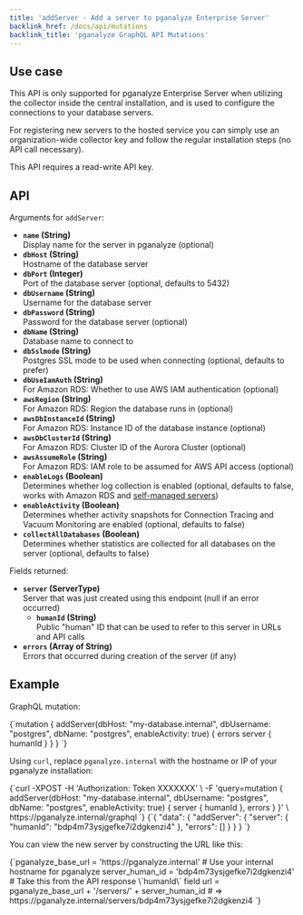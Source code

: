```yaml
---
title: 'addServer - Add a server to pganalyze Enterprise Server'
backlink_href: /docs/api/mutations
backlink_title: 'pganalyze GraphQL API Mutations'
---
```


## Use case

This API is only supported for pganalyze Enterprise Server when utilizing the collector inside the central installation, and is used to configure the connections to your database servers.

For registering new servers to the hosted service you can simply use an organization-wide collector key and follow the regular installation steps (no API call necessary).

This API requires a read-write API key.

## API

Arguments for `addServer`:

* **`name` (String)**<br/>Display name for the server in pganalyze (optional)
* **`dbHost` (String)**<br/>Hostname of the database server
* **`dbPort` (Integer)**<br/>Port of the database server (optional, defaults to 5432)
* **`dbUsername` (String)**<br/>Username for the database server
* **`dbPassword` (String)**<br/>Password for the database server (optional)
* **`dbName` (String)**<br/>Database name to connect to
* **`dbSslmode` (String)**<br/>Postgres SSL mode to be used when connecting (optional, defaults to prefer)
* **`dbUseIamAuth` (String)**<br/>For Amazon RDS: Whether to use AWS IAM authentication (optional)
* **`awsRegion` (String)**<br/>For Amazon RDS: Region the database runs in (optional)
* **`awsDbInstanceId` (String)**<br/>For Amazon RDS: Instance ID of the database instance (optional)
* **`awsDbClusterId` (String)**<br />For Amazon RDS: Cluster ID of the Aurora Cluster (optional)
* **`awsAssumeRole` (String)**<br />For Amazon RDS: IAM role to be assumed for AWS API access (optional)
* **`enableLogs` (Boolean)**<br/>Determines whether log collection is enabled (optional, defaults to false, works with Amazon RDS and [self-managed servers](/docs/install/troubleshooting/pg_read_file_helper))
* **`enableActivity` (Boolean)**<br/>Determines whether activity snapshots for Connection Tracing and Vacuum Monitoring are enabled (optional, defaults to false)
* **`collectAllDatabases` (Boolean)**<br/>Determines whether statistics are collected for all databases on the server (optional, defaults to false)

Fields returned:

* **`server` (ServerType)**<br/>Server that was just created using this endpoint (null if an error occurred)
  * **`humanId` (String)**<br/>Public "human" ID that can be used to refer to this server in URLs and API calls
* **`errors` (Array of String)**<br/>Errors that occurred during creation of the server (if any)

## Example

GraphQL mutation:

<CodeBlock language="graphql">
{`mutation {
  addServer(dbHost: "my-database.internal", dbUsername: "postgres", dbName: "postgres", enableActivity: true) {
    errors
    server {
      humanId
    }
  }
}
`}
</CodeBlock>

Using `curl`, replace `pganalyze.internal` with the hostname or IP of your pganalyze installation:

<CodeBlock language="bash">
{`curl -XPOST -H 'Authorization: Token XXXXXXX' \
  -F 'query=mutation { addServer(dbHost: "my-database.internal", dbUsername: "postgres", dbName: "postgres", enableActivity: true) { server { humanId }, errors } }' \
  https://pganalyze.internal/graphql
`}
</CodeBlock>

<CodeBlock language="json">
{`{
  "data": {
    "addServer": {
      "server": {
        "humanId": "bdp4m73ysjgefke7i2dgkenzi4"
      },
      "errors": []
    }
  }
}
`}
</CodeBlock>

You can view the new server by constructing the URL like this:

<CodeBlock language="ruby">
{`pganalyze_base_url = 'https://pganalyze.internal' # Use your internal hostname for pganalyze
server_human_id = 'bdp4m73ysjgefke7i2dgkenzi4' # Take this from the API response \`humanId\` field
url = pganalyze_base_url + '/servers/' + server_human_id
# => https://pganalyze.internal/servers/bdp4m73ysjgefke7i2dgkenzi4
`}
</CodeBlock>
